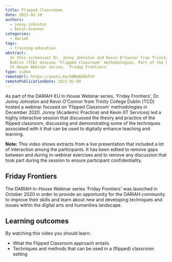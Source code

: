 ```yaml
---
title: Flipped Classrooms
date: 2021-02-10
authors:
  - jonny-johnston
  - kevin-oconnor
categories:
  - dariah
tags:
  - training-education
abstract:
  In this screencast Dr. Jonny Johnston and Kevin O'Connor from Trinity College
  Dublin (TCD) discuss ‘Flipped Classroom’ methodologies. Part of the DARIAH-EU
  In House Webinar series, 'Friday Frontiers'
type: video
remoteUrl: https://youtu.be/b8NaN28eFxY
remotePublicationDate: 2021-02-09
---
```


As part of the DARIAH-EU In House Webinar series, 'Friday Frontiers', Dr. Jonny
Johnston and Kevin O'Connor from Trinity College Dublin (TCD) hosted a webinar
focused on ‘Flipped Classroom’ methodologies in December 2020. Jonny (Academic
Practice) and Kevin (IT Services) led a highly interactive session that
discussed the theory and practice of the flipped classroom, discussing and
demonstrating some of the techniques associated with it that can be used to
digitally enhance teaching and learning.

**Note:** This video shows extracts from a live presentation that included a lot
of interaction among the participants. It has been edited to remove gaps between
and during in-webinar exercises and to remove any discussion that took part
during the session to ensure participant confidentiality.

## Friday Frontiers

The DARIAH In-House Webinar series 'Friday Frontiers' was launched in October
2020 in order to provide an opportunity for the DARIAH community to improve
their skills and learn about new and developing techniques and issues within the
digital arts and humanities landscape.

## Learning outcomes

By watching this video you should learn:

- What the Flipped Classroom approach entails
- Techniques and methods that can be used in a (flipped) classroom setting

<VideoCard
  title="Click to view"
  subtitle="Flipped Classrooms"
  id="b8NaN28eFxY"
  image="images/Flipped_Classrooms_Title_Slide.jpeg"
/>
